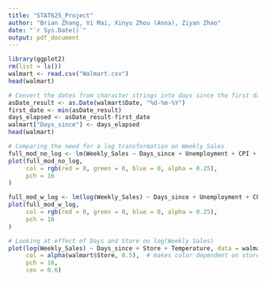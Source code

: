 ```yaml
---
title: "STAT625_Project"
author: "Brian Zhang, Vi Mai, Xinyu Zhou (Anna), Ziyan Zhao"
date: "`r Sys.Date()`"
output: pdf_document
---
```

```r
library(ggplot2)
rm(list = ls())
walmart <- read.csv("Walmart.csv")
head(walmart)
```
```r
# Convert the dates from character strings into days since the first date 
asDate_result <- as.Date(walmart$Date, "%d-%m-%Y")
first_date <- min(asDate_result)
days_elapsed <- asDate_result-first_date
walmart["Days_since"] <- days_elapsed
head(walmart)
```
```r
# Comparing the need for a log transformation on Weekly Sales 
full_mod_no_log <- lm(Weekly_Sales ~ Days_since + Unemployment + CPI + Fuel_Price + Temperature + Holiday_Flag, data = walmart)
plot(full_mod_no_log,
     col = rgb(red = 0, green = 0, blue = 0, alpha = 0.25), 
     pch = 16
)

full_mod_w_log <- lm(log(Weekly_Sales) ~ Days_since + Unemployment + CPI + Fuel_Price + Temperature + Holiday_Flag, data = walmart)
plot(full_mod_w_log,
     col = rgb(red = 0, green = 0, blue = 0, alpha = 0.25), 
     pch = 16
)
```

```r
# Looking at effect of Days and Store on log(Weekly Sales)
plot(log(Weekly_Sales) ~ Days_since + Store + Temperature, data = walmart, 
     col = alpha(walmart$Store, 0.5),  # makes color dependent on store 
     pch = 16,
     cex = 0.6)
```